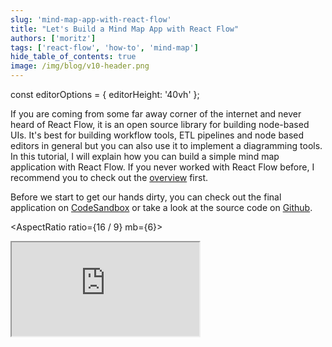 ```yaml
---
slug: 'mind-map-app-with-react-flow'
title: "Let's Build a Mind Map App with React Flow"
authors: ['moritz']
tags: ['react-flow', 'how-to', 'mind-map']
hide_table_of_contents: true
image: /img/blog/v10-header.png
---
```


const editorOptions = { editorHeight: '40vh' };

If you are coming from some far away corner of the internet and never heard of React Flow, it is an open source library for building node-based UIs. It's best for building workflow tools, ETL pipelines and node based editors in general but you can also use it to implement a diagramming tools. In this tutorial, I will explain how you can build a simple mind map application with React Flow. If you never worked with React Flow before, I recommend you to check out the [overview](/docs/overview/terms-and-definitions/) first.

<!--truncate-->

Before we start to get our hands dirty, you can check out the final application on [CodeSandbox](https://codesandbox.io/) or take a look at the source code on [Github](https://github.com).

<AspectRatio ratio={16 / 9} mb={6}>
  <iframe src="https://react-flow-mindmap.netlify.app/" />
</AspectRatio>

To follow this tutorial, you should have a basic understanding about how React works. If you are new to React, I recommend to check the [official documentation](https://reactjs.org/docs/getting-started.html) first.

## Setting up the project

For this tutorial we will use [Vite](https://vitejs.dev/) as a build tool, but you could also use [Create React App](https://create-react-app.dev/) or any other tool you like. To [scaffold up a new React app with Vite](https://vitejs.dev/guide/#scaffolding-your-first-vite-project) you need to do:

```bash
npm create vite@latest reactflow-mind-map -- --template react
```

if you would like to use Typescript:

```bash
npm create vite@latest reactflow-mind-map -- --template react-ts
```

After the initial setup, you need to install some packages:

```bash
npm install reactflow zustand classcat nanoid
```

We are using [Zustand](https://github.com/pmndrs/zustand) for managing the state of our application. [Classcat](https://github.com/jorgebucaran/classcat) is a tiny helper library for conditionally joining class names. Both packages are also used by React Flow so the installation comes with no additional cost. For this tutorial we are using Typescript but you can also use plain Javascript.

To keep it simple we are putting all of our code in a newly created `src/App` folder. For this you need to create the `src/App` folder and add an index file with the following content:

#### src/App/index.tsx

```tsx
import ReactFlow, { Controls, Panel } from 'reactflow';

// we need to import the React Flow styles to make it work
import 'reactflow/dist/style.css';

function Flow() {
  return (
    <ReactFlow>
      <Controls showInteractive={false} />
      <Panel position="top-left">React Flow Mind Map</Panel>
    </ReactFlow>
  );
}

export default Flow;
```

In our main.tsx (entry file for vite) we are wrapping the application with the `ReactFlowProvider` component. This is needed to be able to use the React Flow hooks. Your main file should look like this:

#### src/main.tsx

```tsx
import React from 'react';
import ReactDOM from 'react-dom/client';
import { ReactFlowProvider } from 'reactflow';

import App from './App';

import './index.css';

ReactDOM.createRoot(document.getElementById('root') as HTMLElement).render(
  <React.StrictMode>
    <ReactFlowProvider>
      <App />
    </ReactFlowProvider>
  </React.StrictMode>
);
```

The parent node of React Flow needs a width and a height to work properly. We can achieve this by adding the following styles to your `index.css` file:

#### src/index.css

```css
body {
  margin: 0;
}

html,
body,
#root {
  height: 100%;
}
```

For the sake of simplicity we are adding all styles of our app to the `index.css` file. Of course you can also use a CSS-in-JS library like or [Styled Components](/docs/examples/styling/styled-components/) or [Tailwind](/docs/examples/styling/tailwind/) for example.
After all of this is done, you can start the development server with `npm run dev` and you should see the following:

<CodeViewer
  codePath="api-flows/SubFlows3"
  options={editorOptions}
  additionalFiles={['nodes.js', 'edges.js']}
/>

## Create a store for nodes and edges

As mentioned before, we are using Zustand for managing the state of our application. For this, we need to create a new file in our `src/App` folder called `store.ts`:

#### src/App/store.ts

```ts
import {
  Connection,
  Edge,
  EdgeChange,
  Node,
  NodeChange,
  addEdge,
  OnNodesChange,
  OnEdgesChange,
  OnConnect,
  applyNodeChanges,
  applyEdgeChanges,
} from 'reactflow';
import create from 'zustand';

export type RFState = {
  nodes: Node[];
  edges: Edge[];
  onNodesChange: OnNodesChange;
  onEdgesChange: OnEdgesChange;
};

const useStore = create<RFState>((set, get) => ({
  nodes: [
    {
      id: 'root',
      type: 'mindmap',
      data: { label: 'React Flow Mind Map' },
      position: { x: 0, y: 0 },
    },
  ],
  edges: [],
  onNodesChange: (changes: NodeChange[]) => {
    set({
      nodes: applyNodeChanges(changes, get().nodes),
    });
  },
  onEdgesChange: (changes: EdgeChange[]) => {
    set({
      edges: applyEdgeChanges(changes, get().edges),
    });
  },
}));

export default useStore;
```

The store keeps track of the nodes and edges and handles the change events. When a user drags a node, React Flow fires a change event, the store applies the changes and the updated node gets rendered. If you need more information about how to use Zustand with React Flow you can check out this detailed explanation about [how to use a state management library](/docs/api/hooks/use-store/) with React Flow.

As you can see we start with one initial node placed at `position: { x: 0, y: 0 }` of `type: 'mindmap'`. We can now use the store in our app like this:

#### src/App/index.tsx

```tsx
import ReactFlow, { Controls, Panel } from 'reactflow';
import shallow from 'zustand/shallow';

import useStore, { RFState } from './store';

// we need to import the React Flow styles to make it work
import 'reactflow/dist/style.css';

const selector = (state: RFState) => ({
  nodes: state.nodes,
  edges: state.edges,
  onNodesChange: state.onNodesChange,
  onEdgesChange: state.onEdgesChange,
});

function Flow() {
  // whenever you use multiple values, you should use shallow for making sure that the component only re-renders when one of the values change
  const { nodes, edges, onNodesChange, onEdgesChange } = useStore(selector, shallow);

  return (
    <ReactFlow
      nodes={nodes}
      edges={edges}
      onNodesChange={onNodesChange}
      onEdgesChange={onEdgesChange}
      fitView
    >
      <Controls showInteractive={false} />
      <Panel position="top-left">React Flow Mind Map</Panel>
    </ReactFlow>
  );
}

export default Flow;
```

We are taking the nodes, edges and change handlers from the store and pass them to React Flow. We are also using the `fitView` prop to make sure that the initial node is centered in the view. After this, your app should look like this:

<CodeViewer
  codePath="api-flows/SubFlows3"
  options={editorOptions}
  additionalFiles={['nodes.js', 'edges.js']}
/>

## Implement a custom node and edge type

For all of our nodes we want to use a custom type called 'minimap'. For this we need to create a new node component first. This is done by creating a new folder called `MindMapNode` with an index file under `src/App`:

#### src/App/MindMapNode/index.tsx

```tsx
import { Handle, NodeProps, Position } from 'reactflow';

export type NodeData = {
  label: string;
};

function MindMapNode({ id, data }: NodeProps<NodeData>) {
  return (
    <>
      <input defaultValue={data.label} />

      <Handle type="target" position={Position.Top} />
      <Handle type="source" position={Position.Bottom} />
    </>
  );
}

export default MindMapNode;
```

We also add some piece of CSS to make the node look a bit nicer:

#### src/index.css

```css
.react-flow__node-mindmap {
  background: white;
  border-radius: 2px;
  border: 1px solid transparent;
  padding: 2px 5px;
  font-weight: 700;
}
```

There is a [guide about custom nodes](/docs/guides/custom-nodes/) in our docs, if you want to know more about this topic.
We are doing the same for the custom edge. Create a new folder called `MindMapEdge` with an index file under `src/App`:

#### src/App/MindMapEdge/index.tsx

```tsx
import { BaseEdge, EdgeProps, getStraightPath } from 'reactflow';

function MindMapEdge(props: EdgeProps) {
  const { sourceX, sourceY, targetX, targetY } = props;

  const [edgePath] = getStraightPath({
    sourceX,
    sourceY,
    targetX,
    targetY,
  });

  return <BaseEdge path={edgePath} {...props} />;
}

export default MindMapEdge;
```

I will get into more detail about the custom nodes and edges in the next section. For now it's important that we can use the new types in our app, by adding the following to our `Flow` component:

```tsx
import MindMapNode from './MindMapNode';
import MindMapEdge from './MindMapEdge';

const nodeTypes = {
  mindmap: MindMapNode,
};

const edgeTypes = {
  mindmap: MindMapEdge,
};
```

and then pass the newly created types to the React Flow component.

<CodeViewer
  codePath="api-flows/SubFlows3"
  options={editorOptions}
  additionalFiles={['nodes.js', 'edges.js']}
/>

## Create new nodes dynamically

We only have one type of node. To make it really easy for the user to create a new node, we want to allow the user to add one by clicking on a node and drag to the position where the new node should be placed. This is not something built into React Flow, but we can implement it by using the [`onConnectStart` and `onConnectEnd`](/docs/api/react-flow-props/#onconnectstart) handlers.

We are using the start handler to remember the node that was clicked and the end handler to create a new node:

#### src/App/index.tsx

```tsx
const connectingNodeId = useRef<string | null>(null);

const onConnectStart: OnConnectStart = useCallback((_, { nodeId }) => {
  connectingNodeId.current = nodeId;
}, []);

const onConnectEnd: OnConnectEnd = useCallback((event) => {
  // we only want to create a new node if the connection ends on the pane
  const targetIsPane = (event.target as Element).classList.contains('react-flow__pane');

  if (targetIsPane && connectingNodeId.current) {
    console.log(`add new node with parent node ${connectingNodeId.current}`);
  }
}, []);
```

Since our nodes are handled by the store, we need to add an action that adds a new node and edge. We can do this by adding the following to our store:

#### src/store.ts

```ts
addChildNode: (parentNode: Node, position: XYPosition) => {
  const newNode = {
    id: nanoid(),
    type: 'mindmap',
    data: { label: 'New Node' },
    Position,
    parentNode: parentNode.id,
  };

  const newEdge = {
    id: nanoid(),
    source: parentNode.id,
    target: newNode.id,
  };

  set({
    nodes: [...get().nodes, newNode],
    edges: [...get().edges, newEdge],
  });
};
```

As you can see we are using the passed node as a parent. Normaly this feature is used to implement [grouping](/docs/examples/nodes/dynamic-grouping/) or [sub flows](/docs/examples/layout/sub-flows/). Here we are just using it to move all child nodes with the parent. It enables us to clean up and re-order the mind map more quickly, since we don't have to move all child nodes manually. We can now use this action in our `onConnectEnd` handler:

```tsx
const store = useStoreApi();

const onConnectEnd: OnConnectEnd = useCallback(
  (event) => {
    const { nodeInternals } = store.getState();
    const targetIsPane = (event.target as Element).classList.contains('react-flow__pane');

    if (targetIsPane && connectingNodeId.current) {
      const parentNode = nodeInternals.get(connectingNodeId.current);
      const childNodePosition = getChildNodePosition(event, parentNode);

      if (parentNode && childNodePosition) {
        addChildNode(parentNode, childNodePosition);
      }
    }
  },
  [getChildNodePosition]
);
```

First we are getting the `nodeInternals` from the React Flow store via `store.getState()`. `nodeInternals` is a map that contains all nodes and their current state. We need it to get the position and dimensions of the clicked node. We are then checking if the target of the onConnectEnd event is the React Flow pane. If that's the case, we want to add a new node. For this we are using our `addChildNode` and the newly created `getChildNodePosition` helper function.

```tsx
const getChildNodePosition = (event: MouseEvent, parentNode?: Node) => {
  const { domNode } = store.getState();

  if (
    !domNode ||
    // we need to check if these properites exist, because when a node is not initialized yet,
    // it doesn't have a positionAbsolute nor a width or height
    !parentNode?.positionAbsolute ||
    !parentNode?.width ||
    !parentNode?.height
  ) {
    return;
  }

  const { top, left } = domNode.getBoundingClientRect();

  // we need to remove the wrapper bounds, in order to get the correct mouse position
  const panePosition = project({
    x: event.clientX - left,
    y: event.clientY - top,
  });

  // we are calculating with positionAbsolute here because child nodes are positioned relative to their parent
  return {
    x: panePosition.x - parentNode.positionAbsolute.x + parentNode.width / 2,
    y: panePosition.y - parentNode.positionAbsolute.y + parentNode.height / 2,
  };
};
```

This function returns the position of the new node we want to add to our store. We are using the [`project` function](/docs/api/react-flow-instance/#project) to convert screen coordinates into React Flow coordinates. As mentioned earlier, child nodes are positioned relative to their parents. That's we we need to subtract the parent position from the child node position. That was a lot to take in. Let's see it in action:

<CodeViewer
  codePath="api-flows/SubFlows3"
  options={editorOptions}
  additionalFiles={['nodes.js', 'edges.js']}
/>

## Updating node labels

We can now create new nodes, but we can't update the labels of the existing nodes. For this we are going to add a new action called `updateNodeLabel`. This actions takes a node id and a label. The implementation is pretty straight forward. We iterate over the existing nodes and update the matching one with the passed label:

#### src/store.ts

```ts
updateNodeLabel: (nodeId: string, label: string) => {
  set({
    nodes: get().nodes.map((node) => {
      if (node.id === nodeId) {
        // it's important to create a new object here, to inform React Flow about the changes
        node.data = { ...node.data, label };
      }

      return node;
    }),
  });
},
```

Let's use the new action in our `MindmapNode` component:

#### src/App/MindmapNode/index.tsx

```tsx
import { Handle, NodeProps, Position } from 'reactflow';

import useStore from '../store';

export type NodeData = {
  label: string;
};

function MindMapNode({ id, data }: NodeProps<NodeData>) {
  const updateNodeLabel = useStore((state) => state.updateNodeLabel);

  return (
    <>
      <input
        defaultValue={data.label}
        onChange={(evt) => updateNodeLabel(id, evt.target.value)}
        className="input"
      />

      <Handle type="target" position={Position.Top} />
      <Handle type="source" position={Position.Top} />
    </>
  );
}

export default MindMapNode;
```

That was quick! You should now be able to update the labels of your nodes:

<CodeViewer
  codePath="api-flows/SubFlows3"
  options={editorOptions}
  additionalFiles={['nodes.js', 'edges.js']}
/>

## Improve UX for connecting nodes

Functionality wise we are finished with our mind map app. We can add new nodes, update their labels and move them around. But the UX and styling could use some improvements.

### 1. Node as handle

We don't want to show the default handles but use the whole node as a handle. This makes it easier to create nodes, because the area where you can start a new connection is way bigger. We need to style the source handle so that it get's the size of the node and hide the target handle visually. React Flow still needs it to connect the nodes but we don't need to display it since we are creating new nodes by dropping an edge on the pane. We use plain old CSS to hide the target handle and position it in the center of the node:

#### src/index.css

```css
.react-flow__handle.target {
  top: 50%;
  pointer-events: none;
  opacity: 0;
}
```

In order to make the whole node a handle, we also update the style of the source:

#### src/index.css

```css
.react-flow__handle.source {
  top: 0;
  left: 0;
  transform: none;
  background: #f6ad55;
  height: 100%;
  width: 100%;
  border-radius: 2px;
  border: none;
}
```
